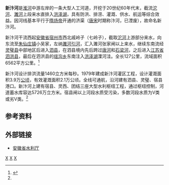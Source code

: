 '''新汴河'''是[[淮河|淮河]]中游左岸的一条大型人工河道，开挖于20世纪60年代末，截流[[沱河|沱河]]、[[濉河|濉河]]上段来水直排入[[洪泽湖|洪泽湖]]，具有防洪、排涝、灌溉、供水、航运等综合效益。因河线基本平行于[[隋炀帝|隋炀帝]]开通的济渠（[[唐朝|唐]][[宋朝|宋]]时期称汴河，已湮废），故命名新汴河。

新汴河干流西起[[安徽省|安徽省]][[宿州市|宿州市]]西北戚岭子（七岭子），截取[[沱河|沱河]]上游部分来水，向东流至[[朱仙庄镇|朱仙庄镇]]小吴家，左纳[[濉河引河|濉河引河]]，汇入濉河张家闸以上来水，继续东南流经[[灵璧县|灵璧县]]中部地区后进入[[泗县|泗县]]，在泗县境内先后跨过[[唐河_(沱河)|唐河]]和[[石梁河_(天井湖)|石梁河]]，之后进入[[江苏省|江苏省]][[泗洪县|泗洪县]]，最后在泗洪县的[[瑶沟乡|瑶沟乡]]东南注入[[洪泽湖|洪泽湖]]溧河洼。全长127公里，流域面积6562平方公里。<ref name="中国河湖大典">{{cite book zh |author=《中国河湖大典》编纂委员会 |title=《中国河湖大典·淮河卷》 |format=M |edition=1 |location=北京 |publisher=中国水利水电出版社 |date=2010年9月 |pages=117页 |id= ISBN 978-7-5084-7953-8}}</ref>

新汴河设计排洪流量1460立方米每秒。1979年建成新汴河灌区工程，设计灌溉面积3.9万[[公顷|公顷]]，有效灌溉面积2.1万公顷。全线可通航，沿河建有泗县、灵璧、宿县港口。新汴河上建有宿县、灵西、团结三座大型水利枢纽工程，通过枢纽控制，河道蓄水库容达5726万立方米。宿县闸以上河段水质受污染，多数河段水质为Ⅴ类或劣Ⅴ类。<ref name="中国河湖大典"/>

==参考资料==
{{reflist}}
==外部链接==
*[https://web.archive.org/web/20160304102041/http://www.ahsl.gov.cn/content/web_view.php?id=10873&ty=30 安徽省水利厅]
{{淮河}}
[[Category:淮河水系|X]]
[[Category:安徽河流|X]]
[[Category:江苏河流|X]]
